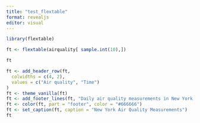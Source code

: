 ```yaml
---
title: "test_flextable"
format: revealjs
editor: visual
---
```


```r
library(flextable)
```

```r
ft <- flextable(airquality[ sample.int(10),])

ft
```

```r

ft <- add_header_row(ft,
  colwidths = c(4, 2),
  values = c("Air quality", "Time")
)
ft <- theme_vanilla(ft)
ft <- add_footer_lines(ft, "Daily air quality measurements in New York, May to September 1973.")
ft <- color(ft, part = "footer", color = "#666666")
ft <- set_caption(ft, caption = "New York Air Quality Measurements")
ft

```
